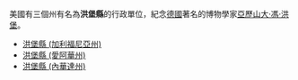 美國有三個州有名為'''洪堡縣'''的行政單位，紀念[[德國|德國]]著名的博物學家[[亞歷山大·馮·洪堡|亞歷山大·馮·洪堡]]。
* [[洪堡縣_(加利福尼亞州)|洪堡縣 (加利福尼亞州)]]
* [[洪堡縣_(愛阿華州)|洪堡縣 (愛阿華州)]]
* [[洪堡縣_(內華達州)|洪堡縣 (內華達州)]]
{{disambig|H洪堡縣|Cat=三字县名消歧义}}